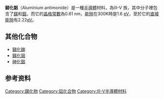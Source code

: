 {{chembox
| verifiedrevid = 401795767
|   Name = 锑化铝
|   ImageFile = Aluminium-antimonide-unit-cell.png
|   ImageSize = 
|   IUPACName =
|   OtherNames = 
| Section1 = {{Chembox Identifiers
|   SMILES = [Al]#[Sb]
|   ChemSpiderID_Ref = {{chemspidercite|correct|chemspider}}
| ChemSpiderID = 82452
| InChI = 1/Al.Sb/rAlSb/c1-2
| InChIKey = LVQULNGDVIKLPK-XFZGNPHIAJ
| StdInChI_Ref = {{stdinchicite|correct|chemspider}}
| StdInChI = 1S/Al.Sb
| StdInChIKey_Ref = {{stdinchicite|correct|chemspider}}
| StdInChIKey = LVQULNGDVIKLPK-UHFFFAOYSA-N
| CASNo_Ref = {{cascite|correct|CAS}}
| CASNo = 25152-52-7
|   PubChem = 91307
|   RTECS = 
  }}
| Section2 = {{Chembox Properties
|   Formula = AlSb
|   MolarMass = 148.742<ref name=" CRC Handbook of Chemistry and Physics 97th Edition "> {{Cite book |  date = 2016-06-24  |  title = CRC Handbook of Chemistry and Physics 97th Edition | accessdate = 2018-07-31 | pages = 4-44 | language = 英语 | ISBN = 1-4987-5428-7 }} </ref>
|   Appearance = 棕色立方晶体<ref name=" CRC Handbook of Chemistry and Physics 97th Edition "/>
|   Density = 4.26 g/cm<sup>3</sup><ref name=" CRC Handbook of Chemistry and Physics 97th Edition "/>
|   Solubility = 不溶
|   MeltingPt = 1060 °C<ref name=" CRC Handbook of Chemistry and Physics 97th Edition "/>
|   BoilingPt = 2467 °C
|   pKa = 
|   Viscosity = 
|   BandGap = 1.58 
|   RefractIndex = 3.3
  }}
| Section3 = {{Chembox Structure
|   MolShape = 
|   Coordination = [[四面体形分子构型|四面体]]
|   CrystalStruct =[[立方|立方]]
| SpaceGroup = ''T''<sup>2</sup><sub>d</sub>-''F''-4''3m''
|   Dipole =
  }}

| Section7 = {{Chembox Hazards
|   ExternalMSDS = [http://www.mpbio.com/includes/msds/ansi/en/213426-en-ansi.pdf MSDS]
|   MainHazards = 
|   FlashPt = 
|   RPhrases = 
|   SPhrases = 
|   NFPA-H = 0
|   NFPA-F = 3
|   NFPA-R = 1
|   Autoignition = 590 °C
  }}
| Section8 = {{Chembox Related
|   OtherAnions =
|   OtherCations =
|   OtherCpds = 
  }}
}}
'''銻化鋁'''（Aluminium antimonide）是一種[[半導體|半導體]]材料，為III-V 族，其中分子裡包含了[[銻|銻]]和[[鋁|鋁]]，而它的[[晶格常數|晶格常數]]為0.61 nm，[[能隙|能隙]]在300K時是1.6 [[電子伏特|eV]]，至於它的[[直接能隙|直接能隙]]有2.22[[電子伏特|eV]]。

==其他化合物==
*[[銻化鎵|銻化鎵]]
*[[銻化铟|銻化铟]]
*[[砷化鋁|砷化鋁]]
== 参考资料 ==
{{reflist}}


{{铝化合物}}
{{无机化合物小作品}}

[[Category:銻化物|Category:銻化物]]
[[Category:铝化合物|Category:铝化合物]]
[[Category:III-V半導體材料|Category:III-V半導體材料]]